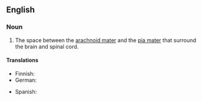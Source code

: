 ==English==
===Noun===
{{en-noun}}
{{wikipedia}}

# {{context|anatomy}} The space between the [[arachnoid mater]] and the [[pia mater]] that surround the brain and spinal cord.

====Translations====
{{trans-top|space between the arachnoid mater}}
* Finnish: {{t-|fi|lukinkalvonalaistila}}
* German: {{t-|de|Subarachnoidalraum|m}}
{{trans-mid}}
* Spanish: {{t-|es|espacio subaracnoideo|m}}
{{trans-bottom}}